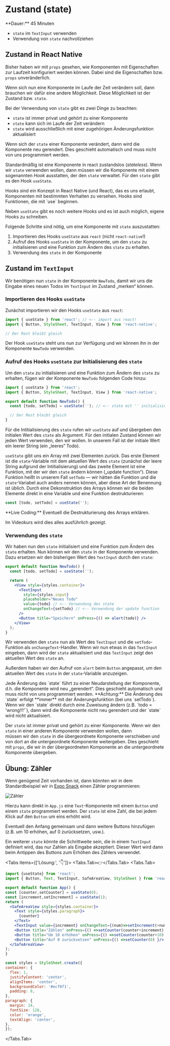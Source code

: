 
# Zustand (state)

<Callout>
  **Dauer:** 45 Minuten

  - `state` im `TextInput` verwenden
  - Verwendung von `state` nachvollziehen
</Callout>

## Zustand in React Native

Bisher haben wir mit `props` gesehen, wie Komponenten mit 
Eigenschaften zur Laufzeit konfiguriert werden können. Dabei sind 
die Eigenschaften bzw. `props` unveränderlich.

Wenn sich nun eine Komponente im Laufe der Zeit verändern soll,
dann brauchen wir dafür eine andere Möglichkeit. Diese Möglichkeit
ist der Zustand bzw. `state`. 

Bei der Verwendung von `state` gibt es zwei Dinge zu beachten:

- `state` ist immer privat und gehört zu einer Komponente
- `state` kann sich im Laufe der Zeit verändern
- `state` wird ausschließlich mit einer zugehörigen Änderungsfunktion aktualisiert

Wenn sich der `state` einer Komponente verändert, dann wird die
Komponente neu gerendert. Dies geschieht automatisch und muss nicht
von uns programmiert werden. 

Standardmäßig ist eine Komponente in react zustandslos (_stateless_).
Wenn wir `state` verwenden wollen, dann müssen wir die Komponente
mit einem sogenannten _Hook_ ausstatten, der den `state` verwaltet.
Für den `state` gibt es den Hook `useState`.

<Callout type="info">
Hooks sind ein Konzept in React Native (und React), das es uns erlaubt,
Komponenten mit bestimmten Verhalten zu versehen. Hooks sind Funktionen,
die mit `use` beginnen. 

Neben `useState` gibt es noch weitere Hooks und es ist auch möglich,
eigene Hooks zu schreiben.
</Callout>

Folgende Schritte sind nötig, um eine Komponente mit `state` 
auszustatten:

1. Importieren des Hooks `useState` aus `react` (nicht `react-native`!)
2. Aufruf des Hooks `useState` in der Komponente, um den `state` zu
   initialisieren und eine Funktion zum Ändern des `state` zu erhalten.
3. Verwendung des `state` in der Komponente

## Zustand im `TextInput`

Wir benötigen nun `state` in der Komponente `NewTodo`, damit wir uns
die Eingabe eines neuen Todos im `TextInput` im Zustand „merken“ können.

### Importieren des Hooks `useState`

Zunächst importieren wir den Hooks `useState` aus `react`:

```jsx
import { useState } from 'react'; // <-- import aus react!
import { Button, StyleSheet, TextInput, View } from 'react-native';

// Der Rest bleibt gleich
```

Der Hook `useState` steht uns nun zur Verfügung und wir können ihn
in der Komponente `NewTodo` verwenden.

### Aufruf des Hooks `useState` zur Initialisierung des `state`

Um den `state` zu initialisieren und eine Funktion zum Ändern des 
`state` zu erhalten, fügen wir der Komponente `NewTodo` folgenden Code
hinzu:

```jsx
import { useState } from 'react';
import { Button, StyleSheet, TextInput, View } from 'react-native';

export default function NewTodo() {
  const [todo, setTodo] = useState(''); // <-- state mit '' initialisieren

  // Der Rest bleibt gleich
}  
```

Für die Intitialisierung des `state` rufen wir `useState` auf und
übergeben den initialen Wert des `state` als Argument. Für den initialen
Zustand können wir jeden Wert verwenden, den wir wollen. In unserem Fall
ist der initiale Wert ein leerer String (ein „leeres“ Todo).

`useState` gibt uns ein Array mit zwei Elementen zurück. Das erste 
Element ist die `state`-Variable mit dem aktuellen Wert des `state` 
(zunächst der leere String aufgrund der Intitialisierung) und das zweite 
Element ist eine Funktion, mit der wir den `state` ändern können 
(„update function“). Diese Funktion heißt in unserem Fall `setTodo` 
&mdash; wir hätten die Funktion und die `state`-Variabel auch anders 
nennen können, aber diese Art der Benennung ist üblich. Durch eine
Dekonstruktion des Arrays können wir die beiden Elemente direkt in
eine Variable und eine Funktion destrukturieren:

```jsx
const [todo, setTodo] = useState('');
```

<Callout type="info">
**Live Coding:** Eventuell die Destrukturierung des Arrays erklären.

Im Videokurs wird dies alles ausführlich gezeigt.
</Callout>

### Verwendung des `state`

Wir haben nun den `state` initialisiert und eine Funktion zum Ändern
des `state` erhalten. Nun können wir den `state` in der Komponente
verwenden. Dazu ersetzen wir den bisherigen Wert des `TextInput` durch
den `state`:

```jsx
export default function NewTodo() {
  const [todo, setTodo] = useState('');

  return (
    <View style={styles.container}>
      <TextInput
        style={styles.input}
        placeholder="Neues Todo"
        value={todo} // <-- Verwendung des state
        onChangeText={setTodo} // <-- Verwendung der update function
      />
      <Button title="Speichern" onPress={() => alert(todo)} />
    </View>
  );
}
```

Wir verwenden den `state` nun als Wert des `TextInput` und die
`setTodo`-Funktion als `onChangeText`-Handler. Wenn wir nun etwas in
das `TextInput` eingeben, dann wird der `state` aktualisiert und das
`TextInput` zeigt den aktuellen Wert des `state` an.

Außerdem haben wir den Aufruf von `alert` beim `Button` angepasst,
um den aktuellen Wert des `state` in der `state`-Variable anzuzeigen.

<Callout type="info">
Jede Änderung des `state` führt zu einer Neudarstellung der Komponente,
d.h. die Komponente wird neu „gerendert“. Dies geschieht automatisch und
muss nicht von uns programmiert werden.
</Callout>

<Callout type="error" emoji="‼️">
**Achtung:** Die Änderung des `state` erfolgt **immer** mit der
Änderungsfunktion (bei uns `setTodo`). Wenn wir den `state` direkt 
durch eine Zuweisung ändern (z.B. `todo = 'wrong!!!'`), dann wird 
die Komponente nicht neu gerendert und der `state` wird nicht aktualisiert.

Der `state` ist immer privat und gehört zu einer Komponente.
Wenn wir den `state` in einer anderen Komponente verwenden wollen, dann  
müssen wir den `state` in die übergeordnete Komponente verschieben und
von dort an die untergeordnete Komponente weitergeben. Dies geschieht
mit `props`, die wir in der übergeordneten Komponente an die untergeordnete
Komponente übergeben.
</Callout>

## Übung: Zähler

Wenn genügend Zeit vorhanden ist, dann könnten wir in dem 
Standardbeispiel wir in [Expo Snack](https://snack.expo.dev)
einen Zähler programmieren:

![Zähler](/images/mobile/reactnative/counter.png)

Hierzu kann direkt in `App.js` eine `Text`-Komponente mit einem
`Button` und einem `state` programmiert werden. Der `state` ist
eine Zahl, die bei jedem Klick auf den `Button` um eins erhöht wird.

<Callout type="info">
Eventuell den Anfang gemeinsam und dann weitere Buttons hinzufügen 
(z.B. um 10 erhöhen, auf 0 zurücksetzen, usw.).
</Callout>

Ein weiterer `state` könnte die Schrittweite sein, die in einem `TextInput` 
definiert wird, das nur Zahlen als Eingabe akzeptiert. Dieser Wert wird dann beim
Antippen des Buttons zum Erhöhen des Zählers verwendet. 

<Tabs items={['Lösung:', '👇']}>
  <Tabs.Tab>👉</Tabs.Tab>
  <Tabs.Tab>
  ```jsx
import {useState} from 'react';
import { Button, Text, TextInput, SafeAreaView, StyleSheet } from 'react-native';

export default function App() {
  const [counter,setCounter] = useState(0);
  const [increment,setIncrement] = useState(1);
  return (
    <SafeAreaView style={styles.container}>
      <Text style={styles.paragraph}>
        {counter}
      </Text>
      <TextInput value={increment} onChangeText={(num)=>setIncrement(+num)} keyboardType='numeric'/>
      <Button title="Zählen" onPress={() =>setCounter(counter+increment) }/>
      <Button title="Um 10 erhöhen" onPress={() =>setCounter(counter+10) }/>
      <Button title="Auf 0 zurücksetzen" onPress={() =>setCounter(0) }/>
    </SafeAreaView>
  );
}

const styles = StyleSheet.create({
  container: {
    flex: 1,
    justifyContent: 'center',
    alignItems: 'center',
    backgroundColor: '#ecf0f1',
    padding: 8,
  },
  paragraph: {
    margin: 24,
    fontSize: 128,
    color: 'orange',
    textAlign: 'center',
  },
});
  ```
  </Tabs.Tab>
</Tabs>
